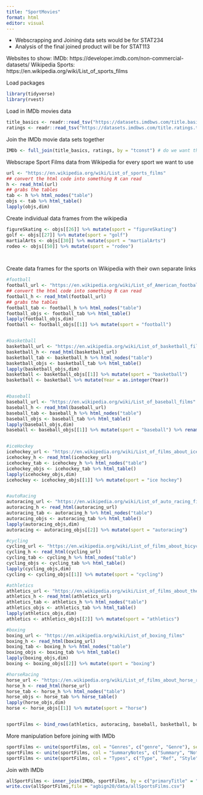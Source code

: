 ```yaml
---
title: "SportMovies"
format: html
editor: visual
---
```


-   Webscrapping and Joining data sets would be for STAT234
-   Analysis of the final joined product will be for STAT113

Websites to show:
IMDb: https://developer.imdb.com/non-commercial-datasets/
Wikipedia Sports: https://en.wikipedia.org/wiki/List_of_sports_films

Load packages

```r
library(tidyverse)
library(rvest)

```

Load in IMDb movies data

```r
title_basics <- readr::read_tsv("https://datasets.imdbws.com/title.basics.tsv.gz")
ratings <- readr::read_tsv("https://datasets.imdbws.com/title.ratings.tsv.gz") 
```

Join the IMDb movie data sets together
```r
IMDb <- full_join(title_basics, ratings, by = "tconst") # do we want this? theres a lot of NAs
```


Webscrape Sport Films data from Wikipedia for every sport we want to use
```r
url <- "https://en.wikipedia.org/wiki/List_of_sports_films"
## convert the html code into something R can read
h <- read_html(url)
## grabs the tables
tab <- h %>% html_nodes("table")
objs <- tab %>% html_table()
lapply(objs,dim)
```

Create individual data frames from the wikipedia
```r
figureSkating <- objs[[26]] %>% mutate(sport = "figureSkating")
golf <- objs[[27]] %>% mutate(sport = "golf")
martialArts <- objs[[30]] %>% mutate(sport = "martialArts")
rodeo <- objs[[50]] %>% mutate(sport = "rodeo")

  
```


Create data frames for the sports on Wikipedia with their own separate links
```r
#football
football_url <- "https://en.wikipedia.org/wiki/List_of_American_football_films"
## convert the html code into something R can read
football_h <- read_html(football_url)
## grabs the tables
football_tab <- football_h %>% html_nodes("table")
football_objs <- football_tab %>% html_table()
lapply(football_objs,dim)
football <- football_objs[[1]] %>% mutate(sport = "football")


#basketball
basketball_url <- "https://en.wikipedia.org/wiki/List_of_basketball_films"
basketball_h <- read_html(basketball_url)
basketball_tab <- basketball_h %>% html_nodes("table")
basketball_objs <- basketball_tab %>% html_table()
lapply(basketball_objs,dim)
basketball <- basketball_objs[[1]] %>% mutate(sport = "basketball")
basketball <- basketball %>% mutate(Year = as.integer(Year))


#baseball
baseball_url <- "https://en.wikipedia.org/wiki/List_of_baseball_films"
baseball_h <- read_html(baseball_url)
baseball_tab <- baseball_h %>% html_nodes("table")
baseball_objs <- baseball_tab %>% html_table()
lapply(baseball_objs,dim)
baseball <- baseball_objs[[1]] %>% mutate(sport = "baseball") %>% rename("genre" = "Type")


#iceHockey
icehockey_url <- "https://en.wikipedia.org/wiki/List_of_films_about_ice_hockey"
icehockey_h <- read_html(icehockey_url)
icehockey_tab <- icehockey_h %>% html_nodes("table")
icehockey_objs <- icehockey_tab %>% html_table()
lapply(icehockey_objs,dim)
icehockey <- icehockey_objs[[1]] %>% mutate(sport = "ice hockey")


#autoRacing
autoracing_url <- "https://en.wikipedia.org/wiki/List_of_auto_racing_films"
autoracing_h <- read_html(autoracing_url)
autoracing_tab <- autoracing_h %>% html_nodes("table")
autoracing_objs <- autoracing_tab %>% html_table()
lapply(autoracing_objs,dim)
autoracing <- autoracing_objs[[2]] %>% mutate(sport = "autoracing")

#cycling 
cycling_url <- "https://en.wikipedia.org/wiki/List_of_films_about_bicycles_and_cycling"
cycling_h <- read_html(cycling_url)
cycling_tab <- cycling_h %>% html_nodes("table")
cycling_objs <- cycling_tab %>% html_table()
lapply(cycling_objs,dim)
cycling <- cycling_objs[[1]] %>% mutate(sport = "cycling")

#athletics
athletics_url <- "https://en.wikipedia.org/wiki/List_of_films_about_the_sport_of_athletics"
athletics_h <- read_html(athletics_url)
athletics_tab <- athletics_h %>% html_nodes("table")
athletics_objs <- athletics_tab %>% html_table()
lapply(athletics_objs,dim)
athletics <- athletics_objs[[2]] %>% mutate(sport = "athletics")

#boxing
boxing_url <- "https://en.wikipedia.org/wiki/List_of_boxing_films"
boxing_h <- read_html(boxing_url)
boxing_tab <- boxing_h %>% html_nodes("table")
boxing_objs <- boxing_tab %>% html_table()
lapply(boxing_objs,dim)
boxing <- boxing_objs[[2]] %>% mutate(sport = "boxing")

#horseRacing
horse_url <- "https://en.wikipedia.org/wiki/List_of_films_about_horse_racing"
horse_h <- read_html(horse_url)
horse_tab <- horse_h %>% html_nodes("table")
horse_objs <- horse_tab %>% horse_table()
lapply(horse_objs,dim)
horse <- horse_objs[[1]] %>% mutate(sport = "horse")


sportFilms <- bind_rows(athletics, autoracing, baseball, basketball, boxing, cricket, cycling, figureSkating, football, golf, horse, icehockey, martialArts, rodeo)
```

More manipulation before joining with IMDb
```r
sportFilms <- unite(sportFilms, col = "Genres", c("genre", "Genre"), sep = ",", na.rm = TRUE)
sportFilms <- unite(sportFilms, col = "SummaryNotes", c("Summary", "Notes"), na.rm = TRUE)
sportFilms <- unite(sportFilms, col = "Types", c("Type", "Ref", "Style", "Event(s)"), na.rm=TRUE)
```

Join with IMDb
```r
allSportFilms <- inner_join(IMDb, sportFilms, by = c("primaryTitle" = "Title"))
write.csv(allSportFilms,file = "agbign20/data/allSportsFilms.csv")
```


